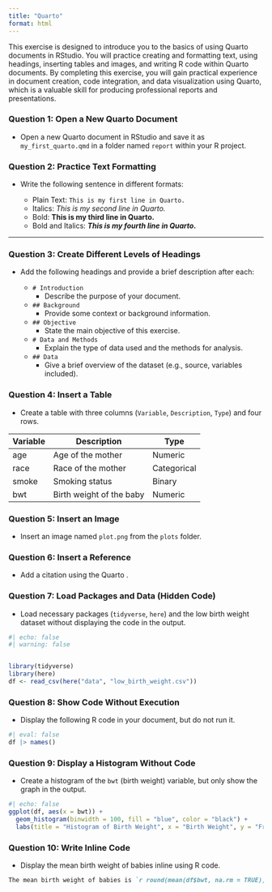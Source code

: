 ```yaml
---
title: "Quarto"
format: html
---
```



This exercise is designed to introduce you to the basics of using Quarto documents in RStudio. You will practice creating and formatting text, using headings, inserting tables and images, and writing R code within Quarto documents. By completing this exercise, you will gain practical experience in document creation, code integration, and data visualization using Quarto, which is a valuable skill for producing professional reports and presentations.


### **Question 1:** Open a New Quarto Document

- Open a new Quarto document in RStudio and save it as `my_first_quarto.qmd` in a folder named `report` within your R project.


### **Question 2:** Practice Text Formatting

- Write the following sentence in different formats:

  - Plain Text: `This is my first line in Quarto.`
  - Italics: *This is my second line in Quarto.*
  - Bold: **This is my third line in Quarto.**
  - Bold and Italics: ***This is my fourth line in Quarto.***

---

### **Question 3:** Create Different Levels of Headings

- Add the following headings and provide a brief description after each:

  - `# Introduction`
    - Describe the purpose of your document.
  
  - `## Background`
    - Provide some context or background information.

  - `## Objective`
    - State the main objective of this exercise.

  - `# Data and Methods`
    - Explain the type of data used and the methods for analysis.

  - `## Data`
    - Give a brief overview of the dataset (e.g., source, variables included).



### **Question 4:** Insert a Table

- Create a table with three columns (`Variable`, `Description`, `Type`) and four rows.


| Variable | Description             | Type     |
|----------|-------------------------|----------|
| age      | Age of the mother       | Numeric  |
| race     | Race of the mother      | Categorical |
| smoke    | Smoking status          | Binary   |
| bwt      | Birth weight of the baby| Numeric  |


### **Question 5:** Insert an Image

- Insert an image named `plot.png` from the `plots` folder.




### **Question 6:** Insert a Reference

- Add a citation using the Quarto . 



### **Question 7:** Load Packages and Data (Hidden Code)

- Load necessary packages (`tidyverse`, `here`) and the low birth weight dataset without displaying the code in the output.

```r
#| echo: false
#| warning: false


library(tidyverse)
library(here)
df <- read_csv(here("data", "low_birth_weight.csv"))
```


### **Question 8:** Show Code Without Execution

- Display the following R code in your document, but do not run it.

```r
#| eval: false
df |> names()
```



### **Question 9:** Display a Histogram Without Code

- Create a histogram of the `bwt` (birth weight) variable, but only show the graph in the output.

```r
#| echo: false
ggplot(df, aes(x = bwt)) + 
  geom_histogram(binwidth = 100, fill = "blue", color = "black") +
  labs(title = "Histogram of Birth Weight", x = "Birth Weight", y = "Frequency")
```



### **Question 10:** Write Inline Code

- Display the mean birth weight of babies inline using R code.

```markdown
The mean birth weight of babies is `r round(mean(df$bwt, na.rm = TRUE), 0)` grams.
```
